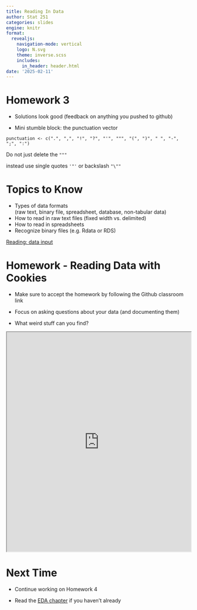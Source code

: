```yaml
---
title: Reading In Data
author: Stat 251
categories: slides
engine: knitr
format:
  revealjs:
    navigation-mode: vertical
    logo: N.svg
    theme: inverse.scss
    includes:
      in_header: header.html
date: '2025-02-11'
---
```


# Homework 3

- Solutions look good (feedback on anything you pushed to github)

- Mini stumble block: the punctuation vector

```
punctuation <- c(".", ",", "!", "?", "'", """, "(", ")", " ", "-", ";", ":")
```
Do not just delete the `"""` 

instead use single quotes `'"'` or backslash `"\""`



# Topics to Know

- Types of data formats    
(raw text, binary file, spreadsheet, database, non-tabular data)
- How to read in raw text files (fixed width vs. delimited)
- How to read in spreadsheets
- Recognize binary files (e.g. Rdata or RDS)

[Reading: data input](https://srvanderplas.github.io/stat-computing-r-python/part-wrangling/01-data-input.html)


# Homework - Reading Data with Cookies

- Make sure to accept the homework by following the Github classroom link

- Focus on asking questions about your data (and documenting them)
- What weird stuff can you find?

```{=html}
<iframe width="100%" height = "600px" src="https://unl-statistics.github.io/stat251/homework/04-cookies.html"></iframe>
```


# Next Time

- Continue working on Homework 4
  
- Read the [EDA chapter](https://srvanderplas.github.io/stat-computing-r-python/part-wrangling/02a-eda.html) if you haven't already
